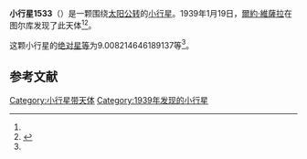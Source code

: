{{Infobox planet
| bgcolour = #FFFFC0
| name = 1533 Saimaa
| symbol = 
| image = 
| caption = 
| discovery = yes
| discovery_ref = 
| discoverer = [[爾約·維薩拉|爾約·維薩拉]]
| discovery_site = [[图尔库|图尔库]] 
| discovered = 1939年1月19日
| designations = yes
| mp_name = 
| named_after = 
| alt_names = 1939 BD/ 1934 FA / 1936 QC / 1936 RP
| mp_category = [[主带小行星|主带小行星]]
| orbit_ref = <ref name="a">[http://ssd.jpl.nasa.gov/sbdb.cgi?sstr=1533 1533 Saimaa] {{Wayback|url=http://ssd.jpl.nasa.gov/sbdb.cgi?sstr=1533 |date=20210901131309 }}，小行星數據庫瀏覽器（JPL Small-Body Database Browser）－[[美国国家航空航天局|美国国家航空航天局]]喷气推进实验室</ref>
| epoch = 2456400.5 (2013年4月18日更新)
| aphelion = {{convert|3.121393605133015|AU|km|3|abbr=on|lk=out}}
| perihelion = {{convert|2.90217367089038|AU|km|3|abbr=on}}
| semimajor = {{convert|3.011783638011698|AU|km|3|abbr=on}}
| eccentricity = 0.036393706
| period = 1909.123754 [[日|日]]<br />5.23[[儒略年|儒略年]]
| avg_speed = 
| inclination = 10.70849708160694
| asc_node = 156.7632310708893
| mean_anomaly = 
| arg_peri = 9.008214646189137
| satellites = 
| physical_characteristics = yes
| dimensions = 
| mass = 
| density = 
| surface_grav = 
| escape_velocity = 
| sidereal_day = 
| axial_tilt = 
| pole_ecliptic_lat = 
| pole_ecliptic_lon = 
| albedo = 
| temperatures= 
| temp_name1 = 
| mean_temp_1 = 
| max_temp_1 = 
| temp_name2 = 
| max_temp_2 = 
| spectral_type = 
| abs_magnitude = 9.008214646189137
}}

'''小行星1533'''（{{lang-en|1533 Saimaa}}）是一颗围绕[[太阳|太阳]][[公转|公转]]的[[小行星|小行星]]。1939年1月19日，[[爾約·維薩拉|爾約·維薩拉]]在图尔库发现了此天体<ref name="a" /><ref>{{cite news|title=小行星列表|url=http://cfa-www.harvard.edu/iau/lists/NumberedMPs.txt|accessdate=2013-07-08|newspaper=哈佛大学|archive-date=2008-05-17|archive-url=https://web.archive.org/web/20080517010638/http://cfa-www.harvard.edu/iau/lists/NumberedMPs.txt|dead-url=no}}</ref>。

这颗小行星的[[绝对星等|绝对星等]]为9.008214646189137等<ref name="a" />。

==参考文献==
{{reflist}}
{{Minor Planet Number|[[小行星1532|小行星1532]]|[[小行星1534|小行星1534]]}}

{{小天体}}

[[Category:小行星带天体|Category:小行星带天体]]
[[Category:1939年发现的小行星|Category:1939年发现的小行星]]

{{asteroid-stub}}